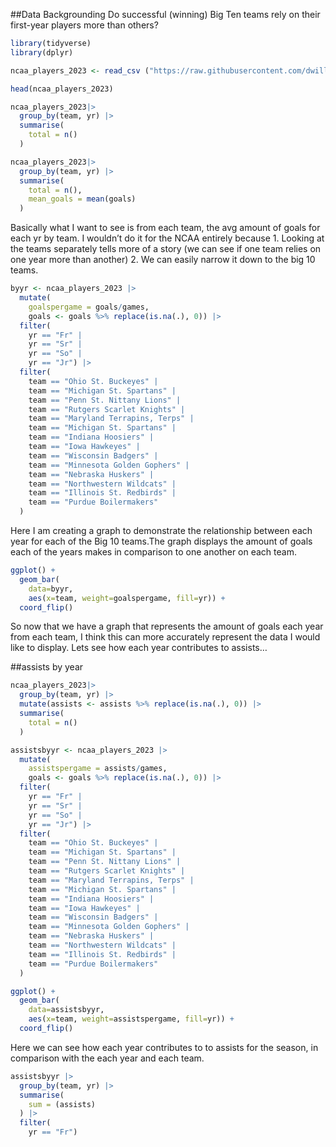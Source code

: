 ##Data Backgrounding 
Do successful (winning) Big Ten teams rely on their first-year players more than others? 

```r
library(tidyverse)
library(dplyr)
```


```r
ncaa_players_2023 <- read_csv ("https://raw.githubusercontent.com/dwillis/NCAAWomensSoccerData/main/data/ncaa_womens_soccer_playerstats_2023.csv")
```


```r
head(ncaa_players_2023)
```
```r
ncaa_players_2023|>
  group_by(team, yr) |>
  summarise(
    total = n()
  ) 
```

```r
ncaa_players_2023|>
  group_by(team, yr) |>
  summarise(
    total = n(),
    mean_goals = mean(goals)
  ) 
```

Basically what I want to see is from each team, the avg amount of goals for each yr by team. I wouldn't do it for the NCAA entirely because 1. Looking at the teams separately tells more of a story (we can see if one team relies on one year more than another) 2. We can easily narrow it down to the big 10 teams. 


```r
byyr <- ncaa_players_2023 |>
  mutate(
    goalspergame = goals/games, 
    goals <- goals %>% replace(is.na(.), 0)) |>
  filter(
    yr == "Fr" |
    yr == "Sr" |
    yr == "So" | 
    yr == "Jr") |>
  filter(
    team == "Ohio St. Buckeyes" |
    team == "Michigan St. Spartans" |
    team == "Penn St. Nittany Lions" |
    team == "Rutgers Scarlet Knights" |
    team == "Maryland Terrapins, Terps" |
    team == "Michigan St. Spartans" |
    team == "Indiana Hoosiers" |
    team == "Iowa Hawkeyes" |
    team == "Wisconsin Badgers" |
    team == "Minnesota Golden Gophers" |
    team == "Nebraska Huskers" |
    team == "Northwestern Wildcats" |
    team == "Illinois St. Redbirds" |
    team == "Purdue Boilermakers"
  )
```
Here I am creating a graph to demonstrate the relationship between each year for each of the Big 10 teams.The graph displays the amount of goals each of the years makes in comparison to one another on each team. 
```r
ggplot() + 
  geom_bar(
    data=byyr, 
    aes(x=team, weight=goalspergame, fill=yr)) + 
  coord_flip()
```

So now that we have a graph that represents the amount of goals each year from each team, I think this can more accurately represent the data I would like to display. Lets see how each year contributes to assists... 


##assists by year
```r
ncaa_players_2023|>
  group_by(team, yr) |>
  mutate(assists <- assists %>% replace(is.na(.), 0)) |>
  summarise(
    total = n()
  ) 
```


```r
assistsbyyr <- ncaa_players_2023 |>
  mutate(
    assistspergame = assists/games, 
    goals <- goals %>% replace(is.na(.), 0)) |>
  filter(
    yr == "Fr" |
    yr == "Sr" |
    yr == "So" | 
    yr == "Jr") |>
  filter(
    team == "Ohio St. Buckeyes" |
    team == "Michigan St. Spartans" |
    team == "Penn St. Nittany Lions" |
    team == "Rutgers Scarlet Knights" |
    team == "Maryland Terrapins, Terps" |
    team == "Michigan St. Spartans" |
    team == "Indiana Hoosiers" |
    team == "Iowa Hawkeyes" |
    team == "Wisconsin Badgers" |
    team == "Minnesota Golden Gophers" |
    team == "Nebraska Huskers" |
    team == "Northwestern Wildcats" |
    team == "Illinois St. Redbirds" |
    team == "Purdue Boilermakers"
  )
```

```r
ggplot() + 
  geom_bar(
    data=assistsbyyr, 
    aes(x=team, weight=assistspergame, fill=yr)) + 
  coord_flip()
```
Here we can see how each year contributes to to assists for the season, in comparison with the each year and each team. 









```r
assistsbyyr |>
  group_by(team, yr) |>
  summarise(
    sum = (assists)
  ) |>
  filter(
    yr == "Fr")
```


